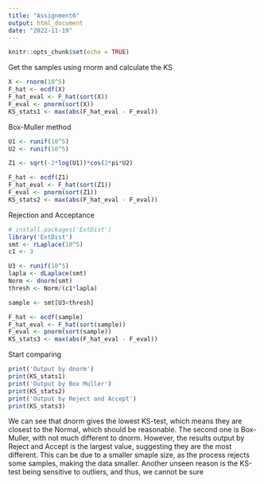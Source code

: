 ```yaml
---
title: "Assignment6"
output: html_document
date: "2022-11-19"
---
```


```r
knitr::opts_chunk$set(echo = TRUE)
```
Get the samples using rnorm and calculate the KS


```r
X <- rnorm(10^5)
F_hat <- ecdf(X)
F_hat_eval <- F_hat(sort(X))
F_eval <- pnorm(sort(X))
KS_stats1 <- max(abs(F_hat_eval - F_eval))

```
Box-Muller method
```r
U1 <- runif(10^5)
U2 <- runif(10^5)

Z1 <- sqrt(-2*log(U1))*cos(2*pi*U2)

F_hat <- ecdf(Z1)
F_hat_eval <- F_hat(sort(Z1))
F_eval <- pnorm(sort(Z1))
KS_stats2 <- max(abs(F_hat_eval - F_eval))

```
Rejection and Acceptance

```r
# install.packages('ExtDist')
library('ExtDist')
smt <- rLaplace(10^5)
c1 <- 3

U3 <- runif(10^5)
lapla <- dLaplace(smt)
Norm <- dnorm(smt)
thresh <- Norm/(c1*lapla)

sample <- smt[U3<thresh]

F_hat <- ecdf(sample)
F_hat_eval <- F_hat(sort(sample))
F_eval <- pnorm(sort(sample))
KS_stats3 <- max(abs(F_hat_eval - F_eval))

```
Start comparing
```r
print('Output by dnorm')
print(KS_stats1)
print('Output by Box Muller')
print(KS_stats2)
print('Output by Reject and Accept')
print(KS_stats3)
```

We can see that dnorm gives the lowest KS-test, which means they are closest to the Normal, which should be reasonable. The second one is Box-Muller, with not much different to dnorm. However, the results output by Reject and Accept is the largest value, suggesting they are the most different. This can be due to a smaller smaple size, as the process rejects some samples, making the data smaller. Another unseen reason is the KS-test being sensitive to outliers, and thus, we cannot be sure